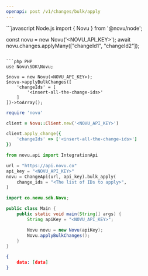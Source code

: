 ```yaml
---
openapi: post /v1/changes/bulk/apply
---
```


<RequestExample>
```javascript Node.js
import { Novu } from '@novu/node';

const novu = new Novu('<NOVU_API_KEY>');
await novu.changes.applyMany(["changeId1", "changeId2"]);
```

```php PHP
use Novu\SDK\Novu;

$novu = new Novu(<NOVU_API_KEY>);
$novu->applyBulkChanges([
    'changeIds' = [
        '<insert-all-the-change-ids>'
    ]
])->toArray();
```

```ruby Ruby
require 'novu'

client = Novu::Client.new('<NOVU_API_KEY>')

client.apply_change({
    'changeIds' => ['<insert-all-the-change-ids>']
})
```

```python Python
from novu.api import IntegrationApi

url = "https://api.novu.co"
api_key = "<NOVU_API_KEY>"
novu = ChangeApi(url, api_key).bulk_apply(
    change_ids = "<The list of IDs to apply>",
)
```

```java Java
import co.novu.sdk.Novu;

public class Main {
    public static void main(String[] args) {
        String apiKey = "<NOVU_API_KEY>";

        Novu novu = new Novu(apiKey);
        Novu.applyBulkChanges();
    }
}
```

</RequestExample>

<ResponseExample>

```json Response
{
    data: [data]
}
```

</ResponseExample>